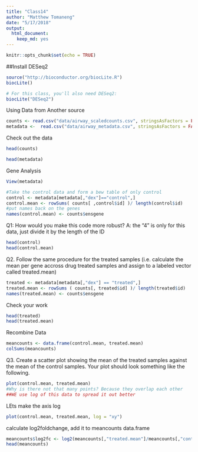 ```yaml
---
title: "Class14"
author: "Matthew Tomaneng"
date: "5/17/2018"
output: 
  html_document: 
    keep_md: yes
---
```


```r
knitr::opts_chunk$set(echo = TRUE)
```

##Install DESeq2
```r
source("http://bioconductor.org/biocLite.R")
biocLite()

# For this class, you'll also need DESeq2:
biocLite("DESeq2")
```

Using Data from Another source
```r
counts <- read.csv("data/airway_scaledcounts.csv", stringsAsFactors = FALSE)
metadata <-  read.csv("data/airway_metadata.csv", stringsAsFactors = FALSE)
```

Check out the data
```r
head(counts)
```

```r
head(metadata)
```

Gene Analysis
```r
View(metadata)
```

```r
#Take the control data and form a bew table of only control
control <- metadata[metadata[,"dex"]=="control",]
control.mean <- rowSums( counts[ ,control$id] )/ length(control$id)
#put names back on the genes
names(control.mean) <- counts$ensgene
```
Q1: How would you make this code more robust?
A: the "4" is only for this data, just divide it by the length of the ID
```r
head(control)
head(control.mean)
```



Q2. Follow the same procedure for the treated samples (i.e. calculate the mean per gene accross drug treated samples and assign to a labeled vector called treated.mean)
```r
treated <- metadata[metadata[,"dex"] == "treated",]
treated.mean <- rowSums ( counts[, treated$id] )/ length(treated$id)
names(treated.mean) <- counts$ensgene
```

Check your work
```r
head(treated)
head(treated.mean)
```

Recombine Data
```r
meancounts <- data.frame(control.mean, treated.mean)
colSums(meancounts)
```

Q3. Create a scatter plot showing the mean of the treated samples against the mean of the control samples. Your plot should look something like the following.
```r
plot(control.mean, treated.mean)
#Why is there not that many points? Because they overlap each other
##WE use log of this data to spread it out better

```

LEts make the axis log
```r
plot(control.mean, treated.mean, log = "xy")
```

calculate log2foldchange, add it to meancounts data.frame
```r
meancounts$log2fc <- log2(meancounts[,"treated.mean"]/meancounts[,"control.mean"])
head(meancounts)
```















